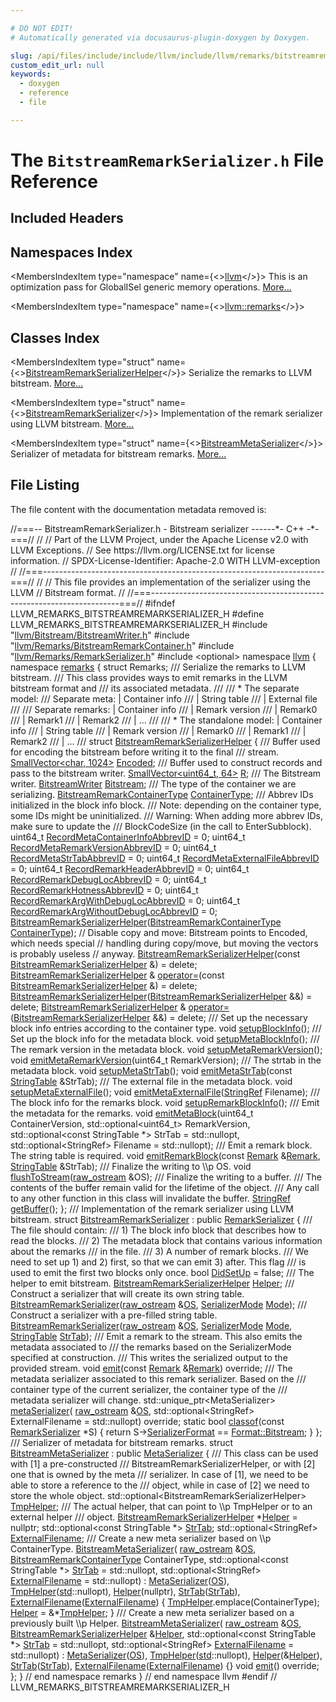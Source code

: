```yaml
---

# DO NOT EDIT!
# Automatically generated via docusaurus-plugin-doxygen by Doxygen.

slug: /api/files/include/include/llvm/include/llvm/remarks/bitstreamremarkserializer-h
custom_edit_url: null
keywords:
  - doxygen
  - reference
  - file

---
```





# The `BitstreamRemarkSerializer.h` File Reference

<DoxygenPage pluginConfig={pluginConfig}>



## Included Headers

<IncludesList>
<IncludesListItem
  filePath="llvm/Bitstream/BitstreamWriter.h"
  permalink="/docs/api/files/include/include/llvm/include/llvm/bitstream/bitstreamwriter-h"
  isLocal="true" />
<IncludesListItem
  filePath="llvm/Remarks/BitstreamRemarkContainer.h"
  permalink="/docs/api/files/include/include/llvm/include/llvm/remarks/bitstreamremarkcontainer-h"
  isLocal="true" />
<IncludesListItem
  filePath="llvm/Remarks/RemarkSerializer.h"
  permalink="/docs/api/files/include/include/llvm/include/llvm/remarks/remarkserializer-h"
  isLocal="true" />
<IncludesListItem
  filePath="optional"
  permalink=""
  isLocal="false" />
</IncludesList>

## Namespaces Index

<MembersIndex>

<MembersIndexItem
  type="namespace"
  name={<><a href="/docs/api/namespaces/llvm">llvm</a></>}>
This is an optimization pass for GlobalISel generic memory operations. <a href="/docs/api/namespaces/llvm/#details">More...</a>
</MembersIndexItem>

<MembersIndexItem
  type="namespace"
  name={<><a href="/docs/api/namespaces/llvm/remarks">llvm::remarks</a></>}>
</MembersIndexItem>

</MembersIndex>

## Classes Index

<MembersIndex>

<MembersIndexItem
  type="struct"
  name={<><a href="/docs/api/structs/llvm/remarks/bitstreamremarkserializerhelper">BitstreamRemarkSerializerHelper</a></>}>
Serialize the remarks to LLVM bitstream. <a href="/docs/api/structs/llvm/remarks/bitstreamremarkserializerhelper/#details">More...</a>
</MembersIndexItem>

<MembersIndexItem
  type="struct"
  name={<><a href="/docs/api/structs/llvm/remarks/bitstreamremarkserializer">BitstreamRemarkSerializer</a></>}>
Implementation of the remark serializer using LLVM bitstream. <a href="/docs/api/structs/llvm/remarks/bitstreamremarkserializer/#details">More...</a>
</MembersIndexItem>

<MembersIndexItem
  type="struct"
  name={<><a href="/docs/api/structs/llvm/remarks/bitstreammetaserializer">BitstreamMetaSerializer</a></>}>
Serializer of metadata for bitstream remarks. <a href="/docs/api/structs/llvm/remarks/bitstreammetaserializer/#details">More...</a>
</MembersIndexItem>

</MembersIndex>


## File Listing

The file content with the documentation metadata removed is:

<ProgramListing>

<Link id="l00001" /><CodeLine lineNumber="1"><Highlight kind="comment">//===-- BitstreamRemarkSerializer.h - Bitstream serializer ------&#42;- C++ -&#42;-===//</Highlight><Highlight kind="normal"></Highlight></CodeLine>
<Link id="l00002" /><CodeLine lineNumber="2"><Highlight kind="normal"></Highlight><Highlight kind="comment">//</Highlight><Highlight kind="normal"></Highlight></CodeLine>
<Link id="l00003" /><CodeLine lineNumber="3"><Highlight kind="normal"></Highlight><Highlight kind="comment">// Part of the LLVM Project, under the Apache License v2.0 with LLVM Exceptions.</Highlight><Highlight kind="normal"></Highlight></CodeLine>
<Link id="l00004" /><CodeLine lineNumber="4"><Highlight kind="normal"></Highlight><Highlight kind="comment">// See https://llvm.org/LICENSE.txt for license information.</Highlight><Highlight kind="normal"></Highlight></CodeLine>
<Link id="l00005" /><CodeLine lineNumber="5"><Highlight kind="normal"></Highlight><Highlight kind="comment">// SPDX-License-Identifier: Apache-2.0 WITH LLVM-exception</Highlight><Highlight kind="normal"></Highlight></CodeLine>
<Link id="l00006" /><CodeLine lineNumber="6"><Highlight kind="normal"></Highlight><Highlight kind="comment">//</Highlight><Highlight kind="normal"></Highlight></CodeLine>
<Link id="l00007" /><CodeLine lineNumber="7"><Highlight kind="normal"></Highlight><Highlight kind="comment">//===----------------------------------------------------------------------===//</Highlight><Highlight kind="normal"></Highlight></CodeLine>
<Link id="l00008" /><CodeLine lineNumber="8"><Highlight kind="normal"></Highlight><Highlight kind="comment">//</Highlight><Highlight kind="normal"></Highlight></CodeLine>
<Link id="l00009" /><CodeLine lineNumber="9"><Highlight kind="normal"></Highlight><Highlight kind="comment">// This file provides an implementation of the serializer using the LLVM</Highlight><Highlight kind="normal"></Highlight></CodeLine>
<Link id="l00010" /><CodeLine lineNumber="10"><Highlight kind="normal"></Highlight><Highlight kind="comment">// Bitstream format.</Highlight><Highlight kind="normal"></Highlight></CodeLine>
<Link id="l00011" /><CodeLine lineNumber="11"><Highlight kind="normal"></Highlight><Highlight kind="comment">//</Highlight><Highlight kind="normal"></Highlight></CodeLine>
<Link id="l00012" /><CodeLine lineNumber="12"><Highlight kind="normal"></Highlight><Highlight kind="comment">//===----------------------------------------------------------------------===//</Highlight><Highlight kind="normal"></Highlight></CodeLine>
<Link id="l00013" /><CodeLine lineNumber="13"><Highlight kind="normal"></Highlight></CodeLine>
<Link id="l00014" /><CodeLine lineNumber="14"><Highlight kind="normal"></Highlight><Highlight kind="preprocessor">#ifndef LLVM&#95;REMARKS&#95;BITSTREAMREMARKSERIALIZER&#95;H</Highlight><Highlight kind="normal"></Highlight></CodeLine>
<Link id="l00015" /><CodeLine lineNumber="15"><Highlight kind="normal"></Highlight><Highlight kind="preprocessor">#define LLVM&#95;REMARKS&#95;BITSTREAMREMARKSERIALIZER&#95;H</Highlight><Highlight kind="normal"></Highlight></CodeLine>
<Link id="l00016" /><CodeLine lineNumber="16"><Highlight kind="normal"></Highlight></CodeLine>
<Link id="l00017" /><CodeLine lineNumber="17"><Highlight kind="normal"></Highlight><Highlight kind="preprocessor">#include &quot;<a href="/docs/api/files/include/include/llvm/include/llvm/bitstream/bitstreamwriter-h">llvm/Bitstream/BitstreamWriter.h</a>&quot;</Highlight><Highlight kind="normal"></Highlight></CodeLine>
<Link id="l00018" /><CodeLine lineNumber="18"><Highlight kind="normal"></Highlight><Highlight kind="preprocessor">#include &quot;<a href="/docs/api/files/include/include/llvm/include/llvm/remarks/bitstreamremarkcontainer-h">llvm/Remarks/BitstreamRemarkContainer.h</a>&quot;</Highlight><Highlight kind="normal"></Highlight></CodeLine>
<Link id="l00019" /><CodeLine lineNumber="19"><Highlight kind="normal"></Highlight><Highlight kind="preprocessor">#include &quot;<a href="/docs/api/files/include/include/llvm/include/llvm/remarks/remarkserializer-h">llvm/Remarks/RemarkSerializer.h</a>&quot;</Highlight><Highlight kind="normal"></Highlight></CodeLine>
<Link id="l00020" /><CodeLine lineNumber="20"><Highlight kind="normal"></Highlight><Highlight kind="preprocessor">#include &lt;optional&gt;</Highlight><Highlight kind="normal"></Highlight></CodeLine>
<Link id="l00021" /><CodeLine lineNumber="21"><Highlight kind="normal"></Highlight></CodeLine>
<Link id="l00022" /><CodeLine lineNumber="22"><Highlight kind="normal"></Highlight><Highlight kind="keyword">namespace </Highlight><Highlight kind="normal"><a href="/docs/api/namespaces/llvm">llvm</a> &#123;</Highlight></CodeLine>
<Link id="l00023" /><CodeLine lineNumber="23"><Highlight kind="normal"></Highlight><Highlight kind="keyword">namespace </Highlight><Highlight kind="normal"><a href="/docs/api/namespaces/llvm/remarks">remarks</a> &#123;</Highlight></CodeLine>
<Link id="l00024" /><CodeLine lineNumber="24"><Highlight kind="normal"></Highlight></CodeLine>
<Link id="l00025" /><CodeLine lineNumber="25"><Highlight kind="normal"></Highlight><Highlight kind="keyword">struct </Highlight><Highlight kind="normal">Remarks;</Highlight></CodeLine>
<Link id="l00026" /><CodeLine lineNumber="26"><Highlight kind="normal"></Highlight><Highlight kind="comment"></Highlight></CodeLine>
<Link id="l00027" /><CodeLine lineNumber="27"><Highlight kind="comment">/// Serialize the remarks to LLVM bitstream.</Highlight></CodeLine>
<Link id="l00028" /><CodeLine lineNumber="28"><Highlight kind="comment">/// This class provides ways to emit remarks in the LLVM bitstream format and</Highlight></CodeLine>
<Link id="l00029" /><CodeLine lineNumber="29"><Highlight kind="comment">/// its associated metadata.</Highlight></CodeLine>
<Link id="l00030" /><CodeLine lineNumber="30"><Highlight kind="comment">///</Highlight></CodeLine>
<Link id="l00031" /><CodeLine lineNumber="31"><Highlight kind="comment">/// &#42; The separate model:</Highlight></CodeLine>
<Link id="l00032" /><CodeLine lineNumber="32"><Highlight kind="comment">///   Separate meta:        | Container info</Highlight></CodeLine>
<Link id="l00033" /><CodeLine lineNumber="33"><Highlight kind="comment">///                         | String table</Highlight></CodeLine>
<Link id="l00034" /><CodeLine lineNumber="34"><Highlight kind="comment">///                         | External file</Highlight></CodeLine>
<Link id="l00035" /><CodeLine lineNumber="35"><Highlight kind="comment">///</Highlight></CodeLine>
<Link id="l00036" /><CodeLine lineNumber="36"><Highlight kind="comment">///   Separate remarks:     | Container info</Highlight></CodeLine>
<Link id="l00037" /><CodeLine lineNumber="37"><Highlight kind="comment">///                         | Remark version</Highlight></CodeLine>
<Link id="l00038" /><CodeLine lineNumber="38"><Highlight kind="comment">///                         | Remark0</Highlight></CodeLine>
<Link id="l00039" /><CodeLine lineNumber="39"><Highlight kind="comment">///                         | Remark1</Highlight></CodeLine>
<Link id="l00040" /><CodeLine lineNumber="40"><Highlight kind="comment">///                         | Remark2</Highlight></CodeLine>
<Link id="l00041" /><CodeLine lineNumber="41"><Highlight kind="comment">///                         | ...</Highlight></CodeLine>
<Link id="l00042" /><CodeLine lineNumber="42"><Highlight kind="comment">///</Highlight></CodeLine>
<Link id="l00043" /><CodeLine lineNumber="43"><Highlight kind="comment">/// &#42; The standalone model: | Container info</Highlight></CodeLine>
<Link id="l00044" /><CodeLine lineNumber="44"><Highlight kind="comment">///                         | String table</Highlight></CodeLine>
<Link id="l00045" /><CodeLine lineNumber="45"><Highlight kind="comment">///                         | Remark version</Highlight></CodeLine>
<Link id="l00046" /><CodeLine lineNumber="46"><Highlight kind="comment">///                         | Remark0</Highlight></CodeLine>
<Link id="l00047" /><CodeLine lineNumber="47"><Highlight kind="comment">///                         | Remark1</Highlight></CodeLine>
<Link id="l00048" /><CodeLine lineNumber="48"><Highlight kind="comment">///                         | Remark2</Highlight></CodeLine>
<Link id="l00049" /><CodeLine lineNumber="49"><Highlight kind="comment">///                         | ...</Highlight></CodeLine>
<Link id="l00050" /><CodeLine lineNumber="50"><Highlight kind="comment">///</Highlight><Highlight kind="normal"></Highlight></CodeLine>
<Link id="l00051" /><CodeLine lineNumber="51" lineLink="/docs/api/structs/llvm/remarks/bitstreamremarkserializerhelper"><Highlight kind="normal"></Highlight><Highlight kind="keyword">struct </Highlight><Highlight kind="normal"><a href="/docs/api/structs/llvm/remarks/bitstreamremarkserializerhelper/#a68f9c63688d3f05a8a2c7a11fbe4bb3e">BitstreamRemarkSerializerHelper</a> &#123;</Highlight><Highlight kind="comment"></Highlight></CodeLine>
<Link id="l00052" /><CodeLine lineNumber="52"><Highlight kind="comment">  /// Buffer used for encoding the bitstream before writing it to the final</Highlight></CodeLine>
<Link id="l00053" /><CodeLine lineNumber="53"><Highlight kind="comment">  /// stream.</Highlight><Highlight kind="normal"></Highlight></CodeLine>
<Link id="l00054" /><CodeLine lineNumber="54" lineLink="/docs/api/structs/llvm/remarks/bitstreamremarkserializerhelper/#a03d339a94efb251b5af9879daf79aa32"><Highlight kind="normal">  <a href="/docs/api/classes/llvm/smallvector">SmallVector&lt;char, 1024&gt;</a> <a href="/docs/api/structs/llvm/remarks/bitstreamremarkserializerhelper/#a03d339a94efb251b5af9879daf79aa32">Encoded</a>;</Highlight><Highlight kind="comment"></Highlight></CodeLine>
<Link id="l00055" /><CodeLine lineNumber="55"><Highlight kind="comment">  /// Buffer used to construct records and pass to the bitstream writer.</Highlight><Highlight kind="normal"></Highlight></CodeLine>
<Link id="l00056" /><CodeLine lineNumber="56" lineLink="/docs/api/structs/llvm/remarks/bitstreamremarkserializerhelper/#a5aae6129e9ba5f1e991ba48b23638b63"><Highlight kind="normal">  <a href="/docs/api/classes/llvm/smallvector">SmallVector&lt;uint64&#95;t, 64&gt;</a> <a href="/docs/api/structs/llvm/remarks/bitstreamremarkserializerhelper/#a5aae6129e9ba5f1e991ba48b23638b63">R</a>;</Highlight><Highlight kind="comment"></Highlight></CodeLine>
<Link id="l00057" /><CodeLine lineNumber="57"><Highlight kind="comment">  /// The Bitstream writer.</Highlight><Highlight kind="normal"></Highlight></CodeLine>
<Link id="l00058" /><CodeLine lineNumber="58" lineLink="/docs/api/structs/llvm/remarks/bitstreamremarkserializerhelper/#a09d80181adf28fef7e6b61a7e8ffee9d"><Highlight kind="normal">  <a href="/docs/api/classes/llvm/bitstreamwriter">BitstreamWriter</a> <a href="/docs/api/structs/llvm/remarks/bitstreamremarkserializerhelper/#a09d80181adf28fef7e6b61a7e8ffee9d">Bitstream</a>;</Highlight><Highlight kind="comment"></Highlight></CodeLine>
<Link id="l00059" /><CodeLine lineNumber="59"><Highlight kind="comment">  /// The type of the container we are serializing.</Highlight><Highlight kind="normal"></Highlight></CodeLine>
<Link id="l00060" /><CodeLine lineNumber="60" lineLink="/docs/api/structs/llvm/remarks/bitstreamremarkserializerhelper/#a79698bffe6baad848b6be8f5ac90876f"><Highlight kind="normal">  <a href="/docs/api/namespaces/llvm/remarks/#a07f17102dd54c318b10c6c6009e27e1e">BitstreamRemarkContainerType</a> <a href="/docs/api/structs/llvm/remarks/bitstreamremarkserializerhelper/#a79698bffe6baad848b6be8f5ac90876f">ContainerType</a>;</Highlight></CodeLine>
<Link id="l00061" /><CodeLine lineNumber="61"><Highlight kind="normal"></Highlight><Highlight kind="comment"></Highlight></CodeLine>
<Link id="l00062" /><CodeLine lineNumber="62"><Highlight kind="comment">  /// Abbrev IDs initialized in the block info block.</Highlight></CodeLine>
<Link id="l00063" /><CodeLine lineNumber="63"><Highlight kind="comment">  /// Note: depending on the container type, some IDs might be uninitialized.</Highlight></CodeLine>
<Link id="l00064" /><CodeLine lineNumber="64"><Highlight kind="comment">  /// Warning: When adding more abbrev IDs, make sure to update the</Highlight></CodeLine>
<Link id="l00065" /><CodeLine lineNumber="65"><Highlight kind="comment">  /// BlockCodeSize (in the call to EnterSubblock).</Highlight><Highlight kind="normal"></Highlight></CodeLine>
<Link id="l00066" /><CodeLine lineNumber="66" lineLink="/docs/api/structs/llvm/remarks/bitstreamremarkserializerhelper/#afe3356506a2ed99b76c81d89c73b83c0"><Highlight kind="normal">  uint64&#95;t <a href="/docs/api/structs/llvm/remarks/bitstreamremarkserializerhelper/#afe3356506a2ed99b76c81d89c73b83c0">RecordMetaContainerInfoAbbrevID</a> = 0;</Highlight></CodeLine>
<Link id="l00067" /><CodeLine lineNumber="67" lineLink="/docs/api/structs/llvm/remarks/bitstreamremarkserializerhelper/#a51369e20196226367683c8ca66e76101"><Highlight kind="normal">  uint64&#95;t <a href="/docs/api/structs/llvm/remarks/bitstreamremarkserializerhelper/#a51369e20196226367683c8ca66e76101">RecordMetaRemarkVersionAbbrevID</a> = 0;</Highlight></CodeLine>
<Link id="l00068" /><CodeLine lineNumber="68" lineLink="/docs/api/structs/llvm/remarks/bitstreamremarkserializerhelper/#a40521a21f5e4212a785601ace4f49bf1"><Highlight kind="normal">  uint64&#95;t <a href="/docs/api/structs/llvm/remarks/bitstreamremarkserializerhelper/#a40521a21f5e4212a785601ace4f49bf1">RecordMetaStrTabAbbrevID</a> = 0;</Highlight></CodeLine>
<Link id="l00069" /><CodeLine lineNumber="69" lineLink="/docs/api/structs/llvm/remarks/bitstreamremarkserializerhelper/#a822411770e09f75a5198224a1d1f04f9"><Highlight kind="normal">  uint64&#95;t <a href="/docs/api/structs/llvm/remarks/bitstreamremarkserializerhelper/#a822411770e09f75a5198224a1d1f04f9">RecordMetaExternalFileAbbrevID</a> = 0;</Highlight></CodeLine>
<Link id="l00070" /><CodeLine lineNumber="70" lineLink="/docs/api/structs/llvm/remarks/bitstreamremarkserializerhelper/#a700d196e2228c4b510b4424f45c2f2dd"><Highlight kind="normal">  uint64&#95;t <a href="/docs/api/structs/llvm/remarks/bitstreamremarkserializerhelper/#a700d196e2228c4b510b4424f45c2f2dd">RecordRemarkHeaderAbbrevID</a> = 0;</Highlight></CodeLine>
<Link id="l00071" /><CodeLine lineNumber="71" lineLink="/docs/api/structs/llvm/remarks/bitstreamremarkserializerhelper/#a37b9dd59af53fc4056dc326cdbe6f23a"><Highlight kind="normal">  uint64&#95;t <a href="/docs/api/structs/llvm/remarks/bitstreamremarkserializerhelper/#a37b9dd59af53fc4056dc326cdbe6f23a">RecordRemarkDebugLocAbbrevID</a> = 0;</Highlight></CodeLine>
<Link id="l00072" /><CodeLine lineNumber="72" lineLink="/docs/api/structs/llvm/remarks/bitstreamremarkserializerhelper/#a5f90e6cf1ce5f74340d43ba29e094bb3"><Highlight kind="normal">  uint64&#95;t <a href="/docs/api/structs/llvm/remarks/bitstreamremarkserializerhelper/#a5f90e6cf1ce5f74340d43ba29e094bb3">RecordRemarkHotnessAbbrevID</a> = 0;</Highlight></CodeLine>
<Link id="l00073" /><CodeLine lineNumber="73" lineLink="/docs/api/structs/llvm/remarks/bitstreamremarkserializerhelper/#a5511e47247a177f18fd9432a7c0e756b"><Highlight kind="normal">  uint64&#95;t <a href="/docs/api/structs/llvm/remarks/bitstreamremarkserializerhelper/#a5511e47247a177f18fd9432a7c0e756b">RecordRemarkArgWithDebugLocAbbrevID</a> = 0;</Highlight></CodeLine>
<Link id="l00074" /><CodeLine lineNumber="74" lineLink="/docs/api/structs/llvm/remarks/bitstreamremarkserializerhelper/#a25b15f6a3bbbc0ac3cafcdcae7e9a89d"><Highlight kind="normal">  uint64&#95;t <a href="/docs/api/structs/llvm/remarks/bitstreamremarkserializerhelper/#a25b15f6a3bbbc0ac3cafcdcae7e9a89d">RecordRemarkArgWithoutDebugLocAbbrevID</a> = 0;</Highlight></CodeLine>
<Link id="l00075" /><CodeLine lineNumber="75"><Highlight kind="normal"></Highlight></CodeLine>
<Link id="l00076" /><CodeLine lineNumber="76"><Highlight kind="normal">  <a href="/docs/api/structs/llvm/remarks/bitstreamremarkserializerhelper/#a68f9c63688d3f05a8a2c7a11fbe4bb3e">BitstreamRemarkSerializerHelper</a>(<a href="/docs/api/namespaces/llvm/remarks/#a07f17102dd54c318b10c6c6009e27e1e">BitstreamRemarkContainerType</a> <a href="/docs/api/structs/llvm/remarks/bitstreamremarkserializerhelper/#a79698bffe6baad848b6be8f5ac90876f">ContainerType</a>);</Highlight></CodeLine>
<Link id="l00077" /><CodeLine lineNumber="77"><Highlight kind="normal"></Highlight></CodeLine>
<Link id="l00078" /><CodeLine lineNumber="78"><Highlight kind="normal">  </Highlight><Highlight kind="comment">// Disable copy and move: Bitstream points to Encoded, which needs special</Highlight><Highlight kind="normal"></Highlight></CodeLine>
<Link id="l00079" /><CodeLine lineNumber="79"><Highlight kind="normal">  </Highlight><Highlight kind="comment">// handling during copy/move, but moving the vectors is probably useless</Highlight><Highlight kind="normal"></Highlight></CodeLine>
<Link id="l00080" /><CodeLine lineNumber="80"><Highlight kind="normal">  </Highlight><Highlight kind="comment">// anyway.</Highlight><Highlight kind="normal"></Highlight></CodeLine>
<Link id="l00081" /><CodeLine lineNumber="81" lineLink="/docs/api/structs/llvm/remarks/bitstreamremarkserializerhelper/#a0afe5be66cb8392716a909235216e386"><Highlight kind="normal">  <a href="/docs/api/structs/llvm/remarks/bitstreamremarkserializerhelper/#a0afe5be66cb8392716a909235216e386">BitstreamRemarkSerializerHelper</a>(</Highlight><Highlight kind="keyword">const</Highlight><Highlight kind="normal"> <a href="/docs/api/structs/llvm/remarks/bitstreamremarkserializerhelper/#a68f9c63688d3f05a8a2c7a11fbe4bb3e">BitstreamRemarkSerializerHelper</a> &amp;) =</Highlight></CodeLine>
<Link id="l00082" /><CodeLine lineNumber="82"><Highlight kind="normal">      </Highlight><Highlight kind="keyword">delete</Highlight><Highlight kind="normal">;</Highlight></CodeLine>
<Link id="l00083" /><CodeLine lineNumber="83"><Highlight kind="normal">  <a href="/docs/api/structs/llvm/remarks/bitstreamremarkserializerhelper/#a68f9c63688d3f05a8a2c7a11fbe4bb3e">BitstreamRemarkSerializerHelper</a> &amp;</Highlight></CodeLine>
<Link id="l00084" /><CodeLine lineNumber="84" lineLink="/docs/api/structs/llvm/remarks/bitstreamremarkserializerhelper/#a7bc34c7958b569de9ae40665b757776b"><Highlight kind="normal">  <a href="/docs/api/structs/llvm/remarks/bitstreamremarkserializerhelper/#a7bc34c7958b569de9ae40665b757776b">operator=</a>(</Highlight><Highlight kind="keyword">const</Highlight><Highlight kind="normal"> <a href="/docs/api/structs/llvm/remarks/bitstreamremarkserializerhelper/#a68f9c63688d3f05a8a2c7a11fbe4bb3e">BitstreamRemarkSerializerHelper</a> &amp;) = </Highlight><Highlight kind="keyword">delete</Highlight><Highlight kind="normal">;</Highlight></CodeLine>
<Link id="l00085" /><CodeLine lineNumber="85" lineLink="/docs/api/structs/llvm/remarks/bitstreamremarkserializerhelper/#a9117d19f409e298e25b9dcebbd789031"><Highlight kind="normal">  <a href="/docs/api/structs/llvm/remarks/bitstreamremarkserializerhelper/#a9117d19f409e298e25b9dcebbd789031">BitstreamRemarkSerializerHelper</a>(<a href="/docs/api/structs/llvm/remarks/bitstreamremarkserializerhelper/#a68f9c63688d3f05a8a2c7a11fbe4bb3e">BitstreamRemarkSerializerHelper</a> &amp;&amp;) = </Highlight><Highlight kind="keyword">delete</Highlight><Highlight kind="normal">;</Highlight></CodeLine>
<Link id="l00086" /><CodeLine lineNumber="86"><Highlight kind="normal">  <a href="/docs/api/structs/llvm/remarks/bitstreamremarkserializerhelper/#a68f9c63688d3f05a8a2c7a11fbe4bb3e">BitstreamRemarkSerializerHelper</a> &amp;</Highlight></CodeLine>
<Link id="l00087" /><CodeLine lineNumber="87" lineLink="/docs/api/structs/llvm/remarks/bitstreamremarkserializerhelper/#aaad28b1a99a32b2f762a4a589025d31a"><Highlight kind="normal">  <a href="/docs/api/structs/llvm/remarks/bitstreamremarkserializerhelper/#aaad28b1a99a32b2f762a4a589025d31a">operator=</a>(<a href="/docs/api/structs/llvm/remarks/bitstreamremarkserializerhelper/#a68f9c63688d3f05a8a2c7a11fbe4bb3e">BitstreamRemarkSerializerHelper</a> &amp;&amp;) = </Highlight><Highlight kind="keyword">delete</Highlight><Highlight kind="normal">;</Highlight></CodeLine>
<Link id="l00088" /><CodeLine lineNumber="88"><Highlight kind="normal"></Highlight><Highlight kind="comment"></Highlight></CodeLine>
<Link id="l00089" /><CodeLine lineNumber="89"><Highlight kind="comment">  /// Set up the necessary block info entries according to the container type.</Highlight><Highlight kind="normal"></Highlight></CodeLine>
<Link id="l00090" /><CodeLine lineNumber="90"><Highlight kind="normal">  </Highlight><Highlight kind="keywordtype">void</Highlight><Highlight kind="normal"> <a href="/docs/api/structs/llvm/remarks/bitstreamremarkserializerhelper/#a9b54a73faa0da69cad6fe56c979f7cb3">setupBlockInfo</a>();</Highlight></CodeLine>
<Link id="l00091" /><CodeLine lineNumber="91"><Highlight kind="normal"></Highlight><Highlight kind="comment"></Highlight></CodeLine>
<Link id="l00092" /><CodeLine lineNumber="92"><Highlight kind="comment">  /// Set up the block info for the metadata block.</Highlight><Highlight kind="normal"></Highlight></CodeLine>
<Link id="l00093" /><CodeLine lineNumber="93"><Highlight kind="normal">  </Highlight><Highlight kind="keywordtype">void</Highlight><Highlight kind="normal"> <a href="/docs/api/structs/llvm/remarks/bitstreamremarkserializerhelper/#a193cc5f98c50ec99686f7eeb81e8a4ec">setupMetaBlockInfo</a>();</Highlight><Highlight kind="comment"></Highlight></CodeLine>
<Link id="l00094" /><CodeLine lineNumber="94"><Highlight kind="comment">  /// The remark version in the metadata block.</Highlight><Highlight kind="normal"></Highlight></CodeLine>
<Link id="l00095" /><CodeLine lineNumber="95"><Highlight kind="normal">  </Highlight><Highlight kind="keywordtype">void</Highlight><Highlight kind="normal"> <a href="/docs/api/structs/llvm/remarks/bitstreamremarkserializerhelper/#aa45dbe007471b57fc449bb1e41458575">setupMetaRemarkVersion</a>();</Highlight></CodeLine>
<Link id="l00096" /><CodeLine lineNumber="96"><Highlight kind="normal">  </Highlight><Highlight kind="keywordtype">void</Highlight><Highlight kind="normal"> <a href="/docs/api/structs/llvm/remarks/bitstreamremarkserializerhelper/#abcbea6c51b9a8dea69e898fdf21b2142">emitMetaRemarkVersion</a>(uint64&#95;t RemarkVersion);</Highlight><Highlight kind="comment"></Highlight></CodeLine>
<Link id="l00097" /><CodeLine lineNumber="97"><Highlight kind="comment">  /// The strtab in the metadata block.</Highlight><Highlight kind="normal"></Highlight></CodeLine>
<Link id="l00098" /><CodeLine lineNumber="98"><Highlight kind="normal">  </Highlight><Highlight kind="keywordtype">void</Highlight><Highlight kind="normal"> <a href="/docs/api/structs/llvm/remarks/bitstreamremarkserializerhelper/#ad62618367c258fda8b4979e7d1c501b0">setupMetaStrTab</a>();</Highlight></CodeLine>
<Link id="l00099" /><CodeLine lineNumber="99"><Highlight kind="normal">  </Highlight><Highlight kind="keywordtype">void</Highlight><Highlight kind="normal"> <a href="/docs/api/structs/llvm/remarks/bitstreamremarkserializerhelper/#ad436403de744b37b7517d0a7efd891e3">emitMetaStrTab</a>(</Highlight><Highlight kind="keyword">const</Highlight><Highlight kind="normal"> <a href="/docs/api/structs/llvm/remarks/stringtable">StringTable</a> &amp;StrTab);</Highlight><Highlight kind="comment"></Highlight></CodeLine>
<Link id="l00100" /><CodeLine lineNumber="100"><Highlight kind="comment">  /// The external file in the metadata block.</Highlight><Highlight kind="normal"></Highlight></CodeLine>
<Link id="l00101" /><CodeLine lineNumber="101"><Highlight kind="normal">  </Highlight><Highlight kind="keywordtype">void</Highlight><Highlight kind="normal"> <a href="/docs/api/structs/llvm/remarks/bitstreamremarkserializerhelper/#a902d073e6121eca59b75706548f013f6">setupMetaExternalFile</a>();</Highlight></CodeLine>
<Link id="l00102" /><CodeLine lineNumber="102"><Highlight kind="normal">  </Highlight><Highlight kind="keywordtype">void</Highlight><Highlight kind="normal"> <a href="/docs/api/structs/llvm/remarks/bitstreamremarkserializerhelper/#adabdb189a03a69e268428cdf0ea2ff23">emitMetaExternalFile</a>(<a href="/docs/api/classes/llvm/stringref">StringRef</a> Filename);</Highlight></CodeLine>
<Link id="l00103" /><CodeLine lineNumber="103"><Highlight kind="normal"></Highlight><Highlight kind="comment"></Highlight></CodeLine>
<Link id="l00104" /><CodeLine lineNumber="104"><Highlight kind="comment">  /// The block info for the remarks block.</Highlight><Highlight kind="normal"></Highlight></CodeLine>
<Link id="l00105" /><CodeLine lineNumber="105"><Highlight kind="normal">  </Highlight><Highlight kind="keywordtype">void</Highlight><Highlight kind="normal"> <a href="/docs/api/structs/llvm/remarks/bitstreamremarkserializerhelper/#a7c2860948a6b6b47e5bf3fa15a1e5311">setupRemarkBlockInfo</a>();</Highlight></CodeLine>
<Link id="l00106" /><CodeLine lineNumber="106"><Highlight kind="normal"></Highlight><Highlight kind="comment"></Highlight></CodeLine>
<Link id="l00107" /><CodeLine lineNumber="107"><Highlight kind="comment">  /// Emit the metadata for the remarks.</Highlight><Highlight kind="normal"></Highlight></CodeLine>
<Link id="l00108" /><CodeLine lineNumber="108"><Highlight kind="normal">  </Highlight><Highlight kind="keywordtype">void</Highlight><Highlight kind="normal"> <a href="/docs/api/structs/llvm/remarks/bitstreamremarkserializerhelper/#a8ded13931ceb108ad4de88c551fb3972">emitMetaBlock</a>(uint64&#95;t ContainerVersion,</Highlight></CodeLine>
<Link id="l00109" /><CodeLine lineNumber="109"><Highlight kind="normal">                     std::optional&lt;uint64&#95;t&gt; RemarkVersion,</Highlight></CodeLine>
<Link id="l00110" /><CodeLine lineNumber="110"><Highlight kind="normal">                     std::optional&lt;const StringTable &#42;&gt; StrTab = std::nullopt,</Highlight></CodeLine>
<Link id="l00111" /><CodeLine lineNumber="111"><Highlight kind="normal">                     std::optional&lt;StringRef&gt; Filename = std::nullopt);</Highlight></CodeLine>
<Link id="l00112" /><CodeLine lineNumber="112"><Highlight kind="normal"></Highlight><Highlight kind="comment"></Highlight></CodeLine>
<Link id="l00113" /><CodeLine lineNumber="113"><Highlight kind="comment">  /// Emit a remark block. The string table is required.</Highlight><Highlight kind="normal"></Highlight></CodeLine>
<Link id="l00114" /><CodeLine lineNumber="114"><Highlight kind="normal">  </Highlight><Highlight kind="keywordtype">void</Highlight><Highlight kind="normal"> <a href="/docs/api/structs/llvm/remarks/bitstreamremarkserializerhelper/#ad385e18cefeea744d80d4ab608dfd09d">emitRemarkBlock</a>(</Highlight><Highlight kind="keyword">const</Highlight><Highlight kind="normal"> <a href="/docs/api/structs/llvm/remarks/remark">Remark</a> &amp;<a href="/docs/api/structs/llvm/remarks/remark">Remark</a>, <a href="/docs/api/structs/llvm/remarks/stringtable">StringTable</a> &amp;StrTab);</Highlight><Highlight kind="comment"></Highlight></CodeLine>
<Link id="l00115" /><CodeLine lineNumber="115"><Highlight kind="comment">  /// Finalize the writing to \\p OS.</Highlight><Highlight kind="normal"></Highlight></CodeLine>
<Link id="l00116" /><CodeLine lineNumber="116"><Highlight kind="normal">  </Highlight><Highlight kind="keywordtype">void</Highlight><Highlight kind="normal"> <a href="/docs/api/structs/llvm/remarks/bitstreamremarkserializerhelper/#ae2ee2b1ce9ba0bb78d12f335d4c98164">flushToStream</a>(<a href="/docs/api/classes/llvm/raw-ostream">raw&#95;ostream</a> &amp;OS);</Highlight><Highlight kind="comment"></Highlight></CodeLine>
<Link id="l00117" /><CodeLine lineNumber="117"><Highlight kind="comment">  /// Finalize the writing to a buffer.</Highlight></CodeLine>
<Link id="l00118" /><CodeLine lineNumber="118"><Highlight kind="comment">  /// The contents of the buffer remain valid for the lifetime of the object.</Highlight></CodeLine>
<Link id="l00119" /><CodeLine lineNumber="119"><Highlight kind="comment">  /// Any call to any other function in this class will invalidate the buffer.</Highlight><Highlight kind="normal"></Highlight></CodeLine>
<Link id="l00120" /><CodeLine lineNumber="120"><Highlight kind="normal">  <a href="/docs/api/classes/llvm/stringref">StringRef</a> <a href="/docs/api/structs/llvm/remarks/bitstreamremarkserializerhelper/#a507f27edd498d15a2e79b1d83f578f7e">getBuffer</a>();</Highlight></CodeLine>
<Link id="l00121" /><CodeLine lineNumber="121"><Highlight kind="normal">&#125;;</Highlight></CodeLine>
<Link id="l00122" /><CodeLine lineNumber="122"><Highlight kind="normal"></Highlight><Highlight kind="comment"></Highlight></CodeLine>
<Link id="l00123" /><CodeLine lineNumber="123"><Highlight kind="comment">/// Implementation of the remark serializer using LLVM bitstream.</Highlight><Highlight kind="normal"></Highlight></CodeLine>
<Link id="l00124" /><CodeLine lineNumber="124" lineLink="/docs/api/structs/llvm/remarks/bitstreamremarkserializer"><Highlight kind="normal"></Highlight><Highlight kind="keyword">struct </Highlight><Highlight kind="normal"><a href="/docs/api/structs/llvm/remarks/bitstreamremarkserializer/#a42696d420acd17e7e8ab585db9f0b5c4">BitstreamRemarkSerializer</a> : </Highlight><Highlight kind="keyword">public</Highlight><Highlight kind="normal"> <a href="/docs/api/structs/llvm/remarks/remarkserializer/#a78423a0a6a3684579a42b75fb2e85875">RemarkSerializer</a> &#123;</Highlight><Highlight kind="comment"></Highlight></CodeLine>
<Link id="l00125" /><CodeLine lineNumber="125"><Highlight kind="comment">  /// The file should contain:</Highlight></CodeLine>
<Link id="l00126" /><CodeLine lineNumber="126"><Highlight kind="comment">  /// 1) The block info block that describes how to read the blocks.</Highlight></CodeLine>
<Link id="l00127" /><CodeLine lineNumber="127"><Highlight kind="comment">  /// 2) The metadata block that contains various information about the remarks</Highlight></CodeLine>
<Link id="l00128" /><CodeLine lineNumber="128"><Highlight kind="comment">  ///    in the file.</Highlight></CodeLine>
<Link id="l00129" /><CodeLine lineNumber="129"><Highlight kind="comment">  /// 3) A number of remark blocks.</Highlight><Highlight kind="normal"></Highlight></CodeLine>
<Link id="l00130" /><CodeLine lineNumber="130"><Highlight kind="normal"></Highlight><Highlight kind="comment"></Highlight></CodeLine>
<Link id="l00131" /><CodeLine lineNumber="131"><Highlight kind="comment">  /// We need to set up 1) and 2) first, so that we can emit 3) after. This flag</Highlight></CodeLine>
<Link id="l00132" /><CodeLine lineNumber="132"><Highlight kind="comment">  /// is used to emit the first two blocks only once.</Highlight><Highlight kind="normal"></Highlight></CodeLine>
<Link id="l00133" /><CodeLine lineNumber="133" lineLink="/docs/api/structs/llvm/remarks/bitstreamremarkserializer/#a4b04e17884b4aab23e73cf48d515d1b5"><Highlight kind="normal">  </Highlight><Highlight kind="keywordtype">bool</Highlight><Highlight kind="normal"> <a href="/docs/api/structs/llvm/remarks/bitstreamremarkserializer/#a4b04e17884b4aab23e73cf48d515d1b5">DidSetUp</a> = </Highlight><Highlight kind="keyword">false</Highlight><Highlight kind="normal">;</Highlight><Highlight kind="comment"></Highlight></CodeLine>
<Link id="l00134" /><CodeLine lineNumber="134"><Highlight kind="comment">  /// The helper to emit bitstream.</Highlight><Highlight kind="normal"></Highlight></CodeLine>
<Link id="l00135" /><CodeLine lineNumber="135" lineLink="/docs/api/structs/llvm/remarks/bitstreamremarkserializer/#a65ad27a674514a190c2417b69a79c65c"><Highlight kind="normal">  <a href="/docs/api/structs/llvm/remarks/bitstreamremarkserializerhelper">BitstreamRemarkSerializerHelper</a> <a href="/docs/api/structs/llvm/remarks/bitstreamremarkserializer/#a65ad27a674514a190c2417b69a79c65c">Helper</a>;</Highlight></CodeLine>
<Link id="l00136" /><CodeLine lineNumber="136"><Highlight kind="normal"></Highlight><Highlight kind="comment"></Highlight></CodeLine>
<Link id="l00137" /><CodeLine lineNumber="137"><Highlight kind="comment">  /// Construct a serializer that will create its own string table.</Highlight><Highlight kind="normal"></Highlight></CodeLine>
<Link id="l00138" /><CodeLine lineNumber="138"><Highlight kind="normal">  <a href="/docs/api/structs/llvm/remarks/bitstreamremarkserializer/#a42696d420acd17e7e8ab585db9f0b5c4">BitstreamRemarkSerializer</a>(<a href="/docs/api/classes/llvm/raw-ostream">raw&#95;ostream</a> &amp;<a href="/docs/api/structs/llvm/remarks/remarkserializer/#ac7d21a17c33bd0fbb700107a19468973">OS</a>, <a href="/docs/api/namespaces/llvm/remarks/#ae5b0a3a7cf356fc6c7602b8279061a66">SerializerMode</a> <a href="/docs/api/structs/llvm/remarks/remarkserializer/#a0bd374f9c556edbdf166ed6d981f5b6f">Mode</a>);</Highlight><Highlight kind="comment"></Highlight></CodeLine>
<Link id="l00139" /><CodeLine lineNumber="139"><Highlight kind="comment">  /// Construct a serializer with a pre-filled string table.</Highlight><Highlight kind="normal"></Highlight></CodeLine>
<Link id="l00140" /><CodeLine lineNumber="140"><Highlight kind="normal">  <a href="/docs/api/structs/llvm/remarks/bitstreamremarkserializer/#a42696d420acd17e7e8ab585db9f0b5c4">BitstreamRemarkSerializer</a>(<a href="/docs/api/classes/llvm/raw-ostream">raw&#95;ostream</a> &amp;<a href="/docs/api/structs/llvm/remarks/remarkserializer/#ac7d21a17c33bd0fbb700107a19468973">OS</a>, <a href="/docs/api/namespaces/llvm/remarks/#ae5b0a3a7cf356fc6c7602b8279061a66">SerializerMode</a> <a href="/docs/api/structs/llvm/remarks/remarkserializer/#a0bd374f9c556edbdf166ed6d981f5b6f">Mode</a>,</Highlight></CodeLine>
<Link id="l00141" /><CodeLine lineNumber="141"><Highlight kind="normal">                            <a href="/docs/api/structs/llvm/remarks/stringtable">StringTable</a> <a href="/docs/api/structs/llvm/remarks/remarkserializer/#aa72574e7bd50aa35940e878f31635e1a">StrTab</a>);</Highlight></CodeLine>
<Link id="l00142" /><CodeLine lineNumber="142"><Highlight kind="normal"></Highlight><Highlight kind="comment"></Highlight></CodeLine>
<Link id="l00143" /><CodeLine lineNumber="143"><Highlight kind="comment">  /// Emit a remark to the stream. This also emits the metadata associated to</Highlight></CodeLine>
<Link id="l00144" /><CodeLine lineNumber="144"><Highlight kind="comment">  /// the remarks based on the SerializerMode specified at construction.</Highlight></CodeLine>
<Link id="l00145" /><CodeLine lineNumber="145"><Highlight kind="comment">  /// This writes the serialized output to the provided stream.</Highlight><Highlight kind="normal"></Highlight></CodeLine>
<Link id="l00146" /><CodeLine lineNumber="146"><Highlight kind="normal">  </Highlight><Highlight kind="keywordtype">void</Highlight><Highlight kind="normal"> <a href="/docs/api/structs/llvm/remarks/bitstreamremarkserializer/#a7e6b2c791986011c32c7a0d37739bd49">emit</a>(</Highlight><Highlight kind="keyword">const</Highlight><Highlight kind="normal"> <a href="/docs/api/structs/llvm/remarks/remark">Remark</a> &amp;<a href="/docs/api/structs/llvm/remarks/remark">Remark</a>) </Highlight><Highlight kind="keyword">override</Highlight><Highlight kind="normal">;</Highlight><Highlight kind="comment"></Highlight></CodeLine>
<Link id="l00147" /><CodeLine lineNumber="147"><Highlight kind="comment">  /// The metadata serializer associated to this remark serializer. Based on the</Highlight></CodeLine>
<Link id="l00148" /><CodeLine lineNumber="148"><Highlight kind="comment">  /// container type of the current serializer, the container type of the</Highlight></CodeLine>
<Link id="l00149" /><CodeLine lineNumber="149"><Highlight kind="comment">  /// metadata serializer will change.</Highlight><Highlight kind="normal"></Highlight></CodeLine>
<Link id="l00150" /><CodeLine lineNumber="150"><Highlight kind="normal">  std::unique&#95;ptr&lt;MetaSerializer&gt; <a href="/docs/api/structs/llvm/remarks/bitstreamremarkserializer/#abc127a6ed6eab26d127985ec8c38ef0f">metaSerializer</a>(</Highlight></CodeLine>
<Link id="l00151" /><CodeLine lineNumber="151"><Highlight kind="normal">      <a href="/docs/api/classes/llvm/raw-ostream">raw&#95;ostream</a> &amp;<a href="/docs/api/structs/llvm/remarks/remarkserializer/#ac7d21a17c33bd0fbb700107a19468973">OS</a>,</Highlight></CodeLine>
<Link id="l00152" /><CodeLine lineNumber="152"><Highlight kind="normal">      std::optional&lt;StringRef&gt; ExternalFilename = std::nullopt) </Highlight><Highlight kind="keyword">override</Highlight><Highlight kind="normal">;</Highlight></CodeLine>
<Link id="l00153" /><CodeLine lineNumber="153"><Highlight kind="normal"></Highlight></CodeLine>
<Link id="l00154" /><CodeLine lineNumber="154" lineLink="/docs/api/structs/llvm/remarks/bitstreamremarkserializer/#a6ad59c8c4d42d338abf808697597855a"><Highlight kind="normal">  </Highlight><Highlight kind="keyword">static</Highlight><Highlight kind="normal"> </Highlight><Highlight kind="keywordtype">bool</Highlight><Highlight kind="normal"> <a href="/docs/api/structs/llvm/remarks/bitstreamremarkserializer/#a6ad59c8c4d42d338abf808697597855a">classof</a>(</Highlight><Highlight kind="keyword">const</Highlight><Highlight kind="normal"> <a href="/docs/api/structs/llvm/remarks/remarkserializer/#a78423a0a6a3684579a42b75fb2e85875">RemarkSerializer</a> &#42;S) &#123;</Highlight></CodeLine>
<Link id="l00155" /><CodeLine lineNumber="155"><Highlight kind="normal">    </Highlight><Highlight kind="keywordflow">return</Highlight><Highlight kind="normal"> S-&gt;<a href="/docs/api/structs/llvm/remarks/remarkserializer/#a062e25757dafc42e1222cb5df962d267">SerializerFormat</a> == <a href="/docs/api/namespaces/llvm/remarks/#a6e038f443b9029221c590524f08be0bea0b79eab5aacf81d139c4eaec818a549a">Format::Bitstream</a>;</Highlight></CodeLine>
<Link id="l00156" /><CodeLine lineNumber="156"><Highlight kind="normal">  &#125;</Highlight></CodeLine>
<Link id="l00157" /><CodeLine lineNumber="157"><Highlight kind="normal">&#125;;</Highlight></CodeLine>
<Link id="l00158" /><CodeLine lineNumber="158"><Highlight kind="normal"></Highlight><Highlight kind="comment"></Highlight></CodeLine>
<Link id="l00159" /><CodeLine lineNumber="159"><Highlight kind="comment">/// Serializer of metadata for bitstream remarks.</Highlight><Highlight kind="normal"></Highlight></CodeLine>
<Link id="l00160" /><CodeLine lineNumber="160" lineLink="/docs/api/structs/llvm/remarks/bitstreammetaserializer"><Highlight kind="normal"></Highlight><Highlight kind="keyword">struct </Highlight><Highlight kind="normal"><a href="/docs/api/structs/llvm/remarks/bitstreammetaserializer/#a54dc14102bdaa9db7b4d8457a3b00f69">BitstreamMetaSerializer</a> : </Highlight><Highlight kind="keyword">public</Highlight><Highlight kind="normal"> <a href="/docs/api/structs/llvm/remarks/metaserializer/#a1cb3cac1778548d416c314cef4b40fb7">MetaSerializer</a> &#123;</Highlight><Highlight kind="comment"></Highlight></CodeLine>
<Link id="l00161" /><CodeLine lineNumber="161"><Highlight kind="comment">  /// This class can be used with &#91;1&#93; a pre-constructed</Highlight></CodeLine>
<Link id="l00162" /><CodeLine lineNumber="162"><Highlight kind="comment">  /// BitstreamRemarkSerializerHelper, or with &#91;2&#93; one that is owned by the meta</Highlight></CodeLine>
<Link id="l00163" /><CodeLine lineNumber="163"><Highlight kind="comment">  /// serializer. In case of &#91;1&#93;, we need to be able to store a reference to the</Highlight></CodeLine>
<Link id="l00164" /><CodeLine lineNumber="164"><Highlight kind="comment">  /// object, while in case of &#91;2&#93; we need to store the whole object.</Highlight><Highlight kind="normal"></Highlight></CodeLine>
<Link id="l00165" /><CodeLine lineNumber="165" lineLink="/docs/api/structs/llvm/remarks/bitstreammetaserializer/#aad14c90e3b9b65e18878f4ccb283d2cc"><Highlight kind="normal">  std::optional&lt;BitstreamRemarkSerializerHelper&gt; <a href="/docs/api/structs/llvm/remarks/bitstreammetaserializer/#aad14c90e3b9b65e18878f4ccb283d2cc">TmpHelper</a>;</Highlight><Highlight kind="comment"></Highlight></CodeLine>
<Link id="l00166" /><CodeLine lineNumber="166"><Highlight kind="comment">  /// The actual helper, that can point to \\p TmpHelper or to an external helper</Highlight></CodeLine>
<Link id="l00167" /><CodeLine lineNumber="167"><Highlight kind="comment">  /// object.</Highlight><Highlight kind="normal"></Highlight></CodeLine>
<Link id="l00168" /><CodeLine lineNumber="168" lineLink="/docs/api/structs/llvm/remarks/bitstreammetaserializer/#addcc80ca6ffda434cc24a4798d6b0d23"><Highlight kind="normal">  <a href="/docs/api/structs/llvm/remarks/bitstreamremarkserializerhelper">BitstreamRemarkSerializerHelper</a> &#42;<a href="/docs/api/structs/llvm/remarks/bitstreammetaserializer/#addcc80ca6ffda434cc24a4798d6b0d23">Helper</a> = </Highlight><Highlight kind="keyword">nullptr</Highlight><Highlight kind="normal">;</Highlight></CodeLine>
<Link id="l00169" /><CodeLine lineNumber="169"><Highlight kind="normal"></Highlight></CodeLine>
<Link id="l00170" /><CodeLine lineNumber="170" lineLink="/docs/api/structs/llvm/remarks/bitstreammetaserializer/#ad1ea72baa2d557f772b5c98d8ac0dcb0"><Highlight kind="normal">  std::optional&lt;const StringTable &#42;&gt; <a href="/docs/api/structs/llvm/remarks/bitstreammetaserializer/#ad1ea72baa2d557f772b5c98d8ac0dcb0">StrTab</a>;</Highlight></CodeLine>
<Link id="l00171" /><CodeLine lineNumber="171" lineLink="/docs/api/structs/llvm/remarks/bitstreammetaserializer/#a351b29287eec89f90e19023020e1d776"><Highlight kind="normal">  std::optional&lt;StringRef&gt; <a href="/docs/api/structs/llvm/remarks/bitstreammetaserializer/#a351b29287eec89f90e19023020e1d776">ExternalFilename</a>;</Highlight></CodeLine>
<Link id="l00172" /><CodeLine lineNumber="172"><Highlight kind="normal"></Highlight><Highlight kind="comment"></Highlight></CodeLine>
<Link id="l00173" /><CodeLine lineNumber="173"><Highlight kind="comment">  /// Create a new meta serializer based on \\p ContainerType.</Highlight><Highlight kind="normal"></Highlight></CodeLine>
<Link id="l00174" /><CodeLine lineNumber="174" lineLink="/docs/api/structs/llvm/remarks/bitstreammetaserializer/#a54dc14102bdaa9db7b4d8457a3b00f69"><Highlight kind="normal">  <a href="/docs/api/structs/llvm/remarks/bitstreammetaserializer/#a54dc14102bdaa9db7b4d8457a3b00f69">BitstreamMetaSerializer</a>(</Highlight></CodeLine>
<Link id="l00175" /><CodeLine lineNumber="175"><Highlight kind="normal">      <a href="/docs/api/classes/llvm/raw-ostream">raw&#95;ostream</a> &amp;<a href="/docs/api/structs/llvm/remarks/metaserializer/#a2c346057431cc76d6a8d6e080c1e79f9">OS</a>, <a href="/docs/api/namespaces/llvm/remarks/#a07f17102dd54c318b10c6c6009e27e1e">BitstreamRemarkContainerType</a> ContainerType,</Highlight></CodeLine>
<Link id="l00176" /><CodeLine lineNumber="176"><Highlight kind="normal">      std::optional&lt;const StringTable &#42;&gt; <a href="/docs/api/structs/llvm/remarks/bitstreammetaserializer/#ad1ea72baa2d557f772b5c98d8ac0dcb0">StrTab</a> = std::nullopt,</Highlight></CodeLine>
<Link id="l00177" /><CodeLine lineNumber="177"><Highlight kind="normal">      std::optional&lt;StringRef&gt; <a href="/docs/api/structs/llvm/remarks/bitstreammetaserializer/#a351b29287eec89f90e19023020e1d776">ExternalFilename</a> = std::nullopt)</Highlight></CodeLine>
<Link id="l00178" /><CodeLine lineNumber="178"><Highlight kind="normal">      : <a href="/docs/api/structs/llvm/remarks/metaserializer/#a1cb3cac1778548d416c314cef4b40fb7">MetaSerializer</a>(<a href="/docs/api/structs/llvm/remarks/metaserializer/#a2c346057431cc76d6a8d6e080c1e79f9">OS</a>), <a href="/docs/api/structs/llvm/remarks/bitstreammetaserializer/#aad14c90e3b9b65e18878f4ccb283d2cc">TmpHelper</a>(<a href="/docs/api/namespaces/std">std</a>::nullopt), <a href="/docs/api/structs/llvm/remarks/bitstreammetaserializer/#addcc80ca6ffda434cc24a4798d6b0d23">Helper</a>(nullptr),</Highlight></CodeLine>
<Link id="l00179" /><CodeLine lineNumber="179"><Highlight kind="normal">        <a href="/docs/api/structs/llvm/remarks/bitstreammetaserializer/#ad1ea72baa2d557f772b5c98d8ac0dcb0">StrTab</a>(<a href="/docs/api/structs/llvm/remarks/bitstreammetaserializer/#ad1ea72baa2d557f772b5c98d8ac0dcb0">StrTab</a>), <a href="/docs/api/structs/llvm/remarks/bitstreammetaserializer/#a351b29287eec89f90e19023020e1d776">ExternalFilename</a>(<a href="/docs/api/structs/llvm/remarks/bitstreammetaserializer/#a351b29287eec89f90e19023020e1d776">ExternalFilename</a>) &#123;</Highlight></CodeLine>
<Link id="l00180" /><CodeLine lineNumber="180"><Highlight kind="normal">    <a href="/docs/api/structs/llvm/remarks/bitstreammetaserializer/#aad14c90e3b9b65e18878f4ccb283d2cc">TmpHelper</a>.emplace(ContainerType);</Highlight></CodeLine>
<Link id="l00181" /><CodeLine lineNumber="181"><Highlight kind="normal">    <a href="/docs/api/structs/llvm/remarks/bitstreammetaserializer/#addcc80ca6ffda434cc24a4798d6b0d23">Helper</a> = &amp;&#42;<a href="/docs/api/structs/llvm/remarks/bitstreammetaserializer/#aad14c90e3b9b65e18878f4ccb283d2cc">TmpHelper</a>;</Highlight></CodeLine>
<Link id="l00182" /><CodeLine lineNumber="182"><Highlight kind="normal">  &#125;</Highlight></CodeLine>
<Link id="l00183" /><CodeLine lineNumber="183"><Highlight kind="normal"></Highlight><Highlight kind="comment"></Highlight></CodeLine>
<Link id="l00184" /><CodeLine lineNumber="184"><Highlight kind="comment">  /// Create a new meta serializer based on a previously built \\p Helper.</Highlight><Highlight kind="normal"></Highlight></CodeLine>
<Link id="l00185" /><CodeLine lineNumber="185" lineLink="/docs/api/structs/llvm/remarks/bitstreammetaserializer/#ad019b75bb524aeedbedcae44f58a1151"><Highlight kind="normal">  <a href="/docs/api/structs/llvm/remarks/bitstreammetaserializer/#ad019b75bb524aeedbedcae44f58a1151">BitstreamMetaSerializer</a>(</Highlight></CodeLine>
<Link id="l00186" /><CodeLine lineNumber="186"><Highlight kind="normal">      <a href="/docs/api/classes/llvm/raw-ostream">raw&#95;ostream</a> &amp;<a href="/docs/api/structs/llvm/remarks/metaserializer/#a2c346057431cc76d6a8d6e080c1e79f9">OS</a>, <a href="/docs/api/structs/llvm/remarks/bitstreamremarkserializerhelper">BitstreamRemarkSerializerHelper</a> &amp;<a href="/docs/api/structs/llvm/remarks/bitstreammetaserializer/#addcc80ca6ffda434cc24a4798d6b0d23">Helper</a>,</Highlight></CodeLine>
<Link id="l00187" /><CodeLine lineNumber="187"><Highlight kind="normal">      std::optional&lt;const StringTable &#42;&gt; <a href="/docs/api/structs/llvm/remarks/bitstreammetaserializer/#ad1ea72baa2d557f772b5c98d8ac0dcb0">StrTab</a> = std::nullopt,</Highlight></CodeLine>
<Link id="l00188" /><CodeLine lineNumber="188"><Highlight kind="normal">      std::optional&lt;StringRef&gt; <a href="/docs/api/structs/llvm/remarks/bitstreammetaserializer/#a351b29287eec89f90e19023020e1d776">ExternalFilename</a> = std::nullopt)</Highlight></CodeLine>
<Link id="l00189" /><CodeLine lineNumber="189"><Highlight kind="normal">      : <a href="/docs/api/structs/llvm/remarks/metaserializer/#a1cb3cac1778548d416c314cef4b40fb7">MetaSerializer</a>(<a href="/docs/api/structs/llvm/remarks/metaserializer/#a2c346057431cc76d6a8d6e080c1e79f9">OS</a>), <a href="/docs/api/structs/llvm/remarks/bitstreammetaserializer/#aad14c90e3b9b65e18878f4ccb283d2cc">TmpHelper</a>(<a href="/docs/api/namespaces/std">std</a>::nullopt), <a href="/docs/api/structs/llvm/remarks/bitstreammetaserializer/#addcc80ca6ffda434cc24a4798d6b0d23">Helper</a>(&amp;<a href="/docs/api/structs/llvm/remarks/bitstreammetaserializer/#addcc80ca6ffda434cc24a4798d6b0d23">Helper</a>),</Highlight></CodeLine>
<Link id="l00190" /><CodeLine lineNumber="190"><Highlight kind="normal">        <a href="/docs/api/structs/llvm/remarks/bitstreammetaserializer/#ad1ea72baa2d557f772b5c98d8ac0dcb0">StrTab</a>(<a href="/docs/api/structs/llvm/remarks/bitstreammetaserializer/#ad1ea72baa2d557f772b5c98d8ac0dcb0">StrTab</a>), <a href="/docs/api/structs/llvm/remarks/bitstreammetaserializer/#a351b29287eec89f90e19023020e1d776">ExternalFilename</a>(<a href="/docs/api/structs/llvm/remarks/bitstreammetaserializer/#a351b29287eec89f90e19023020e1d776">ExternalFilename</a>) &#123;&#125;</Highlight></CodeLine>
<Link id="l00191" /><CodeLine lineNumber="191"><Highlight kind="normal"></Highlight></CodeLine>
<Link id="l00192" /><CodeLine lineNumber="192"><Highlight kind="normal">  </Highlight><Highlight kind="keywordtype">void</Highlight><Highlight kind="normal"> <a href="/docs/api/structs/llvm/remarks/bitstreammetaserializer/#ab95abf1cab50acbd270759579390714f">emit</a>() </Highlight><Highlight kind="keyword">override</Highlight><Highlight kind="normal">;</Highlight></CodeLine>
<Link id="l00193" /><CodeLine lineNumber="193"><Highlight kind="normal">&#125;;</Highlight></CodeLine>
<Link id="l00194" /><CodeLine lineNumber="194"><Highlight kind="normal"></Highlight></CodeLine>
<Link id="l00195" /><CodeLine lineNumber="195"><Highlight kind="normal">&#125; </Highlight><Highlight kind="comment">// end namespace remarks</Highlight><Highlight kind="normal"></Highlight></CodeLine>
<Link id="l00196" /><CodeLine lineNumber="196"><Highlight kind="normal">&#125; </Highlight><Highlight kind="comment">// end namespace llvm</Highlight><Highlight kind="normal"></Highlight></CodeLine>
<Link id="l00197" /><CodeLine lineNumber="197"><Highlight kind="normal"></Highlight></CodeLine>
<Link id="l00198" /><CodeLine lineNumber="198"><Highlight kind="normal"></Highlight><Highlight kind="preprocessor">#endif </Highlight><Highlight kind="comment">// LLVM&#95;REMARKS&#95;BITSTREAMREMARKSERIALIZER&#95;H</Highlight><Highlight kind="normal"></Highlight></CodeLine>

</ProgramListing>

</DoxygenPage>
